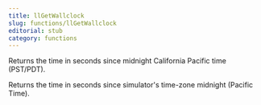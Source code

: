 ```yaml
---
title: llGetWallclock
slug: functions/llGetWallclock
editorial: stub
category: functions
---
```


<LSLFunction
	name="llGetWallclock"
	returnType="float"
/>

Returns the time in seconds since midnight California Pacific time (PST/PDT).

Returns the time in seconds since simulator's time-zone midnight (Pacific Time).
